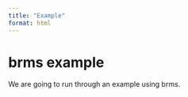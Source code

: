 ```yaml
---
title: "Example"
format: html
---
```


# brms example

We are going to run through an example using brms.


